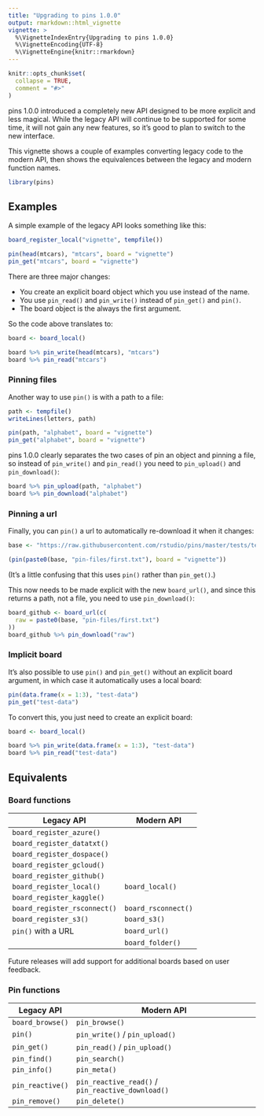 ```yaml
---
title: "Upgrading to pins 1.0.0"
output: rmarkdown::html_vignette
vignette: >
  %\VignetteIndexEntry{Upgrading to pins 1.0.0}
  %\VignetteEncoding{UTF-8}
  %\VignetteEngine{knitr::rmarkdown}
---
```


```r
knitr::opts_chunk$set(
  collapse = TRUE,
  comment = "#>"
)
```

pins 1.0.0 introduced a completely new API designed to be more explicit and less magical.
While the legacy API will continue to be supported for some time, it will not gain any new features, so it's good to plan to switch to the new interface.

This vignette shows a couple of examples converting legacy code to the modern API, then shows the equivalences between the legacy and modern function names.

```r
library(pins)
```

## Examples

A simple example of the legacy API looks something like this:

```r
board_register_local("vignette", tempfile())

pin(head(mtcars), "mtcars", board = "vignette")
pin_get("mtcars", board = "vignette")
```

There are three major changes:

-   You create an explicit board object which you use instead of the name.
-   You use `pin_read()` and `pin_write()` instead of `pin_get()` and `pin()`.
-   The board object is the always the first argument.

So the code above translates to:

```r
board <- board_local()

board %>% pin_write(head(mtcars), "mtcars")
board %>% pin_read("mtcars")
```

### Pinning files

Another way to use `pin()` is with a path to a file:

```r
path <- tempfile()
writeLines(letters, path)

pin(path, "alphabet", board = "vignette")
pin_get("alphabet", board = "vignette")
```

pins 1.0.0 clearly separates the two cases of pin an object and pinning a file, so instead of `pin_write()` and `pin_read()` you need to `pin_upload()` and `pin_download()`:

```r
board %>% pin_upload(path, "alphabet")
board %>% pin_download("alphabet")
```

### Pinning a url

Finally, you can `pin()` a url to automatically re-download it when it changes:

```r
base <- "https://raw.githubusercontent.com/rstudio/pins/master/tests/testthat/"

(pin(paste0(base, "pin-files/first.txt"), board = "vignette"))
```

(It's a little confusing that this uses `pin()` rather than `pin_get()`.)

This now needs to be made explicit with the new `board_url()`, and since this returns a path, not a file, you need to use `pin_download()`:

```r
board_github <- board_url(c(
  raw = paste0(base, "pin-files/first.txt")
))
board_github %>% pin_download("raw")
```

### Implicit board

It's also possible to use `pin()` and `pin_get()` without an explicit board argument, in which case it automatically uses a local board:

```r
pin(data.frame(x = 1:3), "test-data")
pin_get("test-data")
```

To convert this, you just need to create an explicit board:

```r
board <- board_local()

board %>% pin_write(data.frame(x = 1:3), "test-data")
board %>% pin_read("test-data")
```

## Equivalents

### Board functions

| Legacy API                   | Modern API          |
|------------------------------|---------------------|
| `board_register_azure()`     |                     |
| `board_register_datatxt()`   |                     |
| `board_register_dospace()`   |                     |
| `board_register_gcloud()`    |                     |
| `board_register_github()`    |                     |
| `board_register_local()`     | `board_local()`     |
| `board_register_kaggle()`    |                     |
| `board_register_rsconnect()` | `board_rsconnect()` |
| `board_register_s3()`        | `board_s3()`        |
| `pin()` with a URL           | `board_url()`       |
|                              | `board_folder()`    |

Future releases will add support for additional boards based on user feedback.

### Pin functions

| Legacy API       | Modern API                                        |
|------------------|---------------------------------------------------|
| `board_browse()` | `pin_browse()`                                    |
| `pin()`          | `pin_write()` / `pin_upload()`                    |
| `pin_get()`      | `pin_read()` / `pin_upload()`                     |
| `pin_find()`     | `pin_search()`                                    |
| `pin_info()`     | `pin_meta()`                                      |
| `pin_reactive()` | `pin_reactive_read()` / `pin_reactive_download()` |
| `pin_remove()`   | `pin_delete()`                                    |
